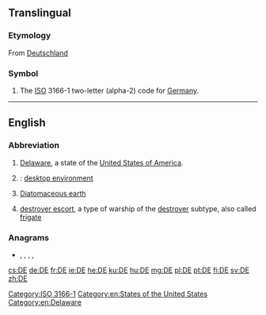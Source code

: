 {{also|Appendix:Variations of "de"}}
==Translingual==

===Etymology===
From [[Deutschland]]

===Symbol===
{{head|mul|symbol}}
# The [[ISO]] 3166-1 two-letter (alpha-2) code for [[Germany]].

[[Category:ISO 3166-1]]

----

==English==

===Abbreviation===
{{rfc-header|Abbreviation}}
{{head|en|abbreviation}}

# [[Delaware]], a state of the [[United States of America]].
# {{label|en|computing}}: [[desktop environment]]
# [[w:Diatomaceous earth|Diatomaceous earth]]
# {{label|en|US|navy}} [[destroyer escort]], a type of warship of the [[destroyer]] subtype, also called [[frigate]]

===Anagrams===
* {{l|en|ed}}, {{l|en|Ed}}, {{l|en|ED}}, {{l|en|Ed.}}, {{l|en|E.D.}}
[[Category:en:States of the United States]]
[[Category:en:Delaware]]

[[cs:DE]]
[[de:DE]]
[[fr:DE]]
[[ie:DE]]
[[he:DE]]
[[ku:DE]]
[[hu:DE]]
[[mg:DE]]
[[pl:DE]]
[[pt:DE]]
[[fi:DE]]
[[sv:DE]]
[[zh:DE]]